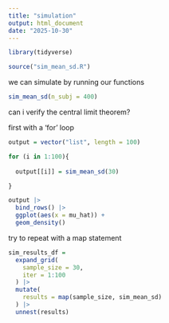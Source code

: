 ```yaml
---
title: "simulation"
output: html_document
date: "2025-10-30"
---
```


```r
library(tidyverse)

source("sim_mean_sd.R")
```


we can simulate by running our functions

```r
sim_mean_sd(n_subj = 400)
```

can i verify the central limit theorem?

first with a 'for' loop

```r
output = vector("list", length = 100)

for (i in 1:100){
  
  output[[i]] = sim_mean_sd(30)

}

output |>
  bind_rows() |>
  ggplot(aes(x = mu_hat)) +
  geom_density()


```

try to repeat with a map statement

```r
sim_results_df = 
  expand_grid(
    sample_size = 30,
    iter = 1:100
  ) |>
  mutate(
    results = map(sample_size, sim_mean_sd)
  ) |>
  unnest(results)

```

